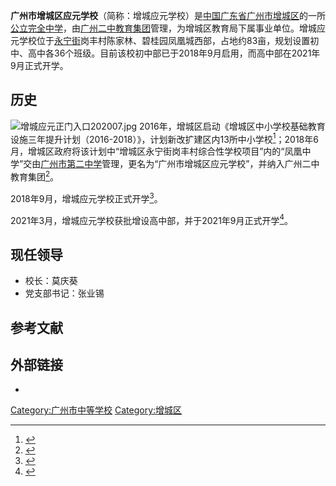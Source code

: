{{Infobox_School
|name           = 广州市增城区应元学校
|native_name    = Guangzhou Zengcheng Yingyuan School
|logo           = 
|logo_size      = 
|motto          = 中正至上 知行合一
|established    = 2018年9月
|schooltype     = [[公立學校|公立]][[完全中學|完全中学]]
|head_of_school = 校长：莫庆葵<br />党支部书记：张业锡
|affiliation    = 增城区教育局
|free_label1    = 所属教育集团
|free_text1     = [[广州二中教育集团|广州二中教育集团]]
|district       = 
|address        = {{CHN}}[[廣東省|廣東省]][[广州市|广州市]][[增城区|增城区]]永宁街岗丰村
|area           = {{convert|83|mu|m2}}
|website        = 
|number         = 
|picture        = 增城应元校名石202007.jpg
}}
'''广州市增城区应元学校'''（简称：增城应元学校）是[[中国|中国]][[广东省|广东省]][[广州市|广州市]][[增城区|增城区]]的一所[[公立學校|公立]][[完全中學|完全中学]]，由[[广州二中教育集团|广州二中教育集团]]管理，为增城区教育局下属事业单位。增城应元学校位于[[永宁街道_(广州市)|永宁街]]岗丰村陈家林、碧桂园凤凰城西部，占地约83亩，规划设置初中、高中各36个班级。目前该校初中部已于2018年9月启用，而高中部在2021年9月正式开学。

== 历史 ==
[[File:增城应元正门入口202007.jpg|thumb]]
2016年，增城区启动《增城区中小学校基础教育设施三年提升计划（2016-2018）》，计划新改扩建区内13所中小学校<ref>{{Cite news |url=http://www.zcwin.com/content/202101/21/c160753.html |title=增城：优先发展教育 办人民满意的教育 |author=黄婧琪 |date=2021-01-21 |work=增城日报}}</ref>；2018年6月，增城区政府将该计划中“增城区永宁街岗丰村综合性学校项目”内的“凤凰中学”交由[[广州市第二中学|广州市第二中学]]管理，更名为“广州市增城区应元学校”，并纳入广州二中教育集团<ref>{{Cite news |url=http://www.zcwin.com/content/201806/15/c94811.html |title=广州市增城区应元学校今年9月开学 |author=黄婧琪 |date=2018-06-15 |work=增城日报}}</ref>。

2018年9月，增城应元学校正式开学<ref>{{Cite news |url=http://zcrb.zcwin.com/content/201809/11/c101641.html |title=我区应元学校 举行开学典礼 |author=黄婧琪 |date=2018-09-11 |work=增城日报}}</ref>。

2021年3月，增城应元学校获批增设高中部，并于2021年9月正式开学<ref>{{Cite web |title=招聘28名教师，有编制！增城一大波新（扩）建学校将于9月开学！ |url=http://www.zc.gov.cn/zx/zcyw/content/post_7131127.html |accessdate=2021-04-03 |date=2021-03-11 |publisher=广州市增城区人民政府}}</ref>。

== 现任领导 ==
* 校长：莫庆葵
* 党支部书记：张业锡

== 参考文献 ==
{{reflist}}

== 外部链接 ==
* {{commonscat-inline|Guangzhou Zengcheng Yingyuan School}}
{{广州市第二中学}}
[[Category:广州市中等学校|Category:广州市中等学校]]
[[Category:增城区|Category:增城区]]